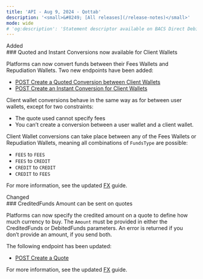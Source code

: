 ```yaml
---
title: 'API - Aug 9, 2024 - Qottab'  
description: '<small>&#8249; [All releases](/release-notes)</small>'  
mode: wide  
# 'og:description': 'Statement descriptor available on BACS Direct Debit'
---
```

<div class="release-notes-page">

<div class="pill pill-green">Added</div> 
### Quoted and Instant Conversions now available for Client Wallets

Platforms can now convert funds between their Fees Wallets and Repudiation Wallets. Two new endpoints have been added: 
- [POST Create a Quoted Conversion between Client Wallets](/api-reference/conversions/create-quoted-conversion-client-wallets)
- [POST Create an Instant Conversion for Client Wallets](/api-reference/conversions/create-instant-conversion-client-wallets)

Client wallet conversions behave in the same way as for between user wallets, except for two constraints: 
- The quote used cannot specify fees 
- You can’t create a conversion between a user wallet and a client wallet.

Client Wallet conversions can take place between any of the Fees Wallets or Repudiation Wallets, meaning all combinations of `FundsType` are possible: 
- `FEES` to `FEES`
- `FEES` to `CREDIT`
- `CREDIT` to `CREDIT`
- `CREDIT` to `FEES`

For more information, see the updated [FX](/guides/fx) guide.

<div class="pill pill-blue">Changed</div>
### CreditedFunds Amount can be sent on quotes

Platforms can now specify the credited amount on a quote to define how much currency to buy.
The `Amount` must be provided in  either the CreditedFunds or DebitedFunds parameters. An error is returned if you don’t provide an amount, if you send both.

The following endpoint has been updated: 
- [POST Create a Quote](/api-reference/quotes/create-quote)

For more information, see the updated [FX](/guides/fx) guide.

</div>